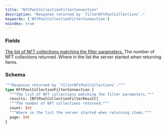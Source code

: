 ```yaml
---
title: "NftPoolCollectionFilterConnection"
description: "Response returned by `filterNftPoolCollections`."
keywords: ['NftPoolCollectionFilterConnection']
noindex: true
---
```


### Fields

<a href="/api-reference/types/nftpoolcollectionfilterresult">
  <ResponseField name="results" type="[NftPoolCollectionFilterResult]">
    The list of NFT collections matching the filter parameters.
  </ResponseField>
</a>

<ResponseField name="count" type="Int">
  The number of NFT collections returned.
</ResponseField>

<ResponseField name="page" type="Int">
  Where in the list the server started when returning items.
</ResponseField>

### Schema


```graphql 
"""Response returned by `filterNftPoolCollections`."""
type NftPoolCollectionFilterConnection {
  """The list of NFT collections matching the filter parameters."""
  results: [NftPoolCollectionFilterResult]
  """The number of NFT collections returned."""
  count: Int
  """Where in the list the server started when returning items."""
  page: Int
}
```
